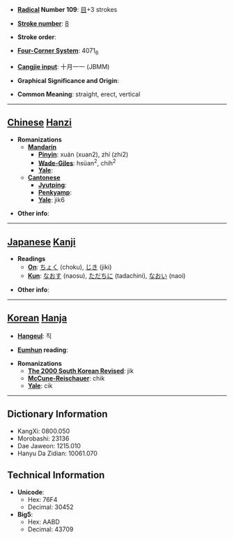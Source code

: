 * '''[[Wiktionary:Chinese radical index| Radical]] Number 109''': [[Wiktionary:Chinese radical index 目|目]]+3 strokes

* '''[[Wiktionary:Chinese total strokes index|Stroke number]]''': [[Wiktionary:Chinese total strokes index 8|8]]

* '''Stroke order''': 

* '''[[Wiktionary:Chinese four corner index|Four-Corner System]]''': 4071<sub>6</sub>

* '''[[Wiktionary:Chinese Cangjie index|Cangjie input]]''': 十月一一 (JBMM)

* '''Graphical Significance and Origin''': 

* '''Common Meaning''': straight, erect, vertical

----

== [[Chinese]] [[Hanzi]] ==

* '''Romanizations'''
** '''[[Mandarin]]'''
*** '''[[Pinyin]]''': xuán (xuan2), zhí (zhi2)
*** '''[[Wade-Giles]]''': hsüan<sup>2</sup>, chih<sup>2</sup>
*** '''[[Yale]]''': 
** '''[[Cantonese]]'''
*** '''[[Jyutping]]''':
*** '''[[Penkyamp]]''': 
*** '''[[Yale]]''': jik6

* '''Other info''': 

----

== [[Japanese]] [[Kanji]] ==

* '''Readings'''
** '''[[On]]''': [[ちょく]] (choku), [[じき]] (jiki)
** '''[[Kun]]''': [[なおす]] (naosu), [[ただちに]] (tadachini), [[なおい]] (naoi)

* '''Other info''':  

----

== [[Korean]] [[Hanja]] ==

* '''[[Hangeul]]''': 직

* '''[[Eumhun]] reading''': 

* '''Romanizations'''
** '''[[The 2000 South Korean Revised Romanization|The 2000 South Korean Revised]]''': jik
** '''[[McCune-Reischauer]]''': chik
** '''[[Yale]]''': cik

----

== Dictionary Information ==

* KangXi: 0800.050
* Morobashi: 23136
* Dae Jaweon: 1215.010
* Hanyu Da Zidian: 10061.070

== Technical Information ==

* '''Unicode''':
** Hex: 76F4
** Decimal: 30452
* '''Big5''':
** Hex: AABD
** Decimal: 43709